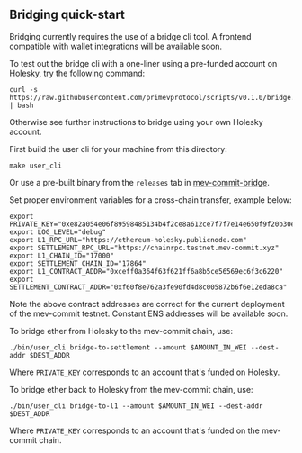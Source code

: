
## Bridging quick-start 

Bridging currently requires the use of a bridge cli tool. A frontend compatible with wallet integrations will be available soon.

To test out the bridge cli with a one-liner using a pre-funded account on Holesky, try the following command:

```shell
curl -s https://raw.githubusercontent.com/primevprotocol/scripts/v0.1.0/bridge.sh | bash
```
Otherwise see further instructions to bridge using your own Holesky account.

First build the user cli for your machine from this directory:

```shell
make user_cli
```

Or use a pre-built binary from the `releases` tab in [mev-commit-bridge](https://github.com/primevprotocol/mev-commit-bridge/releases).

Set proper environment variables for a cross-chain transfer, example below:

```shell
export PRIVATE_KEY="0xe82a054e06f89598485134b4f2ce8a612ce7f7f7e14e650f9f20b30efddd0e57"
export LOG_LEVEL="debug"
export L1_RPC_URL="https://ethereum-holesky.publicnode.com"
export SETTLEMENT_RPC_URL="https://chainrpc.testnet.mev-commit.xyz"
export L1_CHAIN_ID="17000"
export SETTLEMENT_CHAIN_ID="17864"
export L1_CONTRACT_ADDR="0xceff0a364f63f621ff6a8b5ce56569ec6f3c6220"
export SETTLEMENT_CONTRACT_ADDR="0xf60f8e762a3fe90fd4d8c005872b6f6e12eda8ca"
```

Note the above contract addresses are correct for the current deployment of the mev-commit testnet. Constant ENS addresses will be available soon.

To bridge ether from Holesky to the mev-commit chain, use:

```shell
./bin/user_cli bridge-to-settlement --amount $AMOUNT_IN_WEI --dest-addr $DEST_ADDR
```

Where `PRIVATE_KEY` corresponds to an account that's funded on Holesky. 

To bridge ether back to Holesky from the mev-commit chain, use:

```shell
./bin/user_cli bridge-to-l1 --amount $AMOUNT_IN_WEI --dest-addr $DEST_ADDR
```
Where `PRIVATE_KEY` corresponds to an account that's funded on the mev-commit chain.
